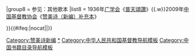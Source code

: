 {{Navbox with collapsible groups
|name = 赞美诗新编
|title = [[中国基督教协会]]《[[赞美诗（新编）]]》
|state = autocollapse
|selected = {{{1}}}

|group1 = {{0|00}}1—{{0}}65　崇敬颂赞 
|abbr1 = 颂
|list1 =  
  {{Navbox|child
   |group1 = [[三位一体|三一]]
   |list1 = 1. [[圣哉三一歌]]{{wrap}}2. [[三一来临歌]]{{wrap}}3. [[万世之宗歌]]{{wrap}}4. [[赞我天父歌]]{{wrap}}5. [[亚伯拉罕的主歌]]{{wrap}}6. [[赞美三一歌]]{{wrap}}7. [[夜尽光天歌]]{{wrap}}8. [[众圣颂扬歌]]{{wrap}}9. [[颂主恩光歌]]{{wrap}}10. [[齐来谢主歌]]
   |group2 = [[圣父]]
   |list2 = 11. [[荣归天父歌]]{{wrap}}12. [[颂主化功歌]]{{wrap}}13. [[真美歌]]{{wrap}}14. [[太阳颂]]{{wrap}}15. [[称谢歌]]{{wrap}}16. [[慈父上帝歌]]{{wrap}}17. [[创造奇功歌]]{{wrap}}18. [[快乐崇拜歌]]{{wrap}}19. [[赞美上主歌]]{{wrap}}20. [[荣耀大君王歌]]{{wrap}}21. [[赞父奇爱歌]]{{wrap}}22. [[千古保障歌]]{{wrap}}23. [[赞美歌]]{{wrap}}24. [[慈悲稳定歌]]{{wrap}}25. [[主爱辉煌歌]]{{wrap}}26. [[大地风光歌]]{{wrap}}27. [[天父世界歌]]{{wrap}}28. [[万福泉源歌]]{{wrap}}29. [[愿仍高唱歌]]{{wrap}}30. [[天恩歌]]{{wrap}}31. [[慈悲圣父歌]]{{wrap}}32. [[万福之源歌]]{{wrap}}33. [[赞主权能歌]]{{wrap}}34. [[称颂崇拜歌]]
   |group3 = [[圣子]]
   |list3 = 35. [[大哉圣名歌]]{{wrap}}36. [[贺他为王歌]]{{wrap}}37. [[美哉羔羊歌]]{{wrap}}38. [[赞美耶稣歌]]{{wrap}}39. [[拥戴歌]]{{wrap}}40. [[荣耀归主名歌]]{{wrap}}41. [[颂赞主圣名歌]]{{wrap}}42. [[尊贵名歌]]{{wrap}}43. [[尊主歌]]{{wrap}}44. [[主配受赞美歌]]{{wrap}}45. [[基督永长久歌]]{{wrap}}46. [[赞美不尽歌]]{{wrap}}47. [[颂主歌]]{{wrap}}48. [[道路真理生命歌]]{{wrap}}49. [[主名甜美歌]]{{wrap}}50. [[永生之爱歌]]{{wrap}}51. [[耶稣美名歌]]{{wrap}}52. [[美哉主耶稣歌]]{{wrap}}53. [[奇妙救主歌]]{{wrap}}54. [[心向主宝座歌]]{{wrap}}55. [[赞美主恩歌]]
   |group4 = [[圣灵]]
   |list4 = 56. [[上主之歌]]{{wrap}}57. [[慈仁圣灵歌]]{{wrap}}58. [[生命活水歌]]{{wrap}}59. [[圣灵歌]]{{wrap}}60. [[圣灵光照歌]]{{wrap}}61. [[吹气歌]]{{wrap}}62. [[圣灵运行歌]]{{wrap}}63. [[圣灵来到歌]]{{wrap}}64. [[主行新事歌]]{{wrap}}65. [[求充满我歌]]
  }}

|group2 = {{0}}66—121　[[彌賽亞|救主]][[耶稣]]
|abbr2 = 主
|list2 = 
   {{Navbox|child
   |group1 = [[耶稣降生|降生]]
   |list1 = 66. [[以马内利来临歌]]{{wrap}}67. [[晨星歌]]{{wrap}}68. [[明星灿烂歌]]{{wrap}}69. [[一轮明月歌]]{{wrap}}70. [[牧人闻信歌]]{{wrap}}71. [[平安夜歌]]{{wrap}}72. [[君王诞生歌]]{{wrap}}73. [[圣诞佳音歌]]{{wrap}}74. [[聽啊！天使高聲唱|新生王歌]]{{wrap}}75. [[普世欢腾|普世欢腾歌]]{{wrap}}76. [[齐来崇拜歌]]{{wrap}}77. [[小伯利恒歌]]{{wrap}}78. [[马槽歌]]{{wrap}}79. [[圣夜静歌]]{{wrap}}80. [[It Came Upon the Midnight Clear|圣诞夜歌]]{{wrap}}81. [[三博士歌]]{{wrap}}82. [[荣耀歌]]{{wrap}}83. [[欢乐佳音歌]]{{wrap}}84. [[圣诞感恩歌]]{{wrap}}85. [[扬声赞美歌]]{{wrap}}86. [[欢乐无穷尽歌]]{{wrap}}（329、231）
   |group2 = [[耶稣受难|受难]]
   |list2 = 87. [[巍然乘驴歌]]{{wrap}}88. [[无量荣光歌]]{{wrap}}89. [[橄榄山头歌]]{{wrap}}90. [[耶稣独自祷告歌]]{{wrap}}91. [[父旨成全歌]]{{wrap}}92. [[城外青山歌]]{{wrap}}93. [[古旧十架|十架永存歌]]{{wrap}}94. [[领到各各他歌]]{{wrap}}95. [[流血歌]]{{wrap}}96. [[在十字架歌]]{{wrap}}97. [[受难歌]]{{wrap}}98. [[奇妙十架歌]]{{wrap}}99. [[宝架清影歌]]{{wrap}}100. [[万古磐石歌]]{{wrap}}101. [[我有主耶稣歌]]{{wrap}}102. [[宝架歌]]{{wrap}}103. [[我信主耶稣歌]]{{wrap}}（211、214、216）
   |group3 = [[耶稣复活|复活]]
   |list3 = 104. [[复活良辰歌]]{{wrap}}105. [[战争完毕歌]]{{wrap}}106. [[基督复生歌]]{{wrap}}107. [[大启乐园歌]]{{wrap}}108. [[主复活歌]]{{wrap}}109. [[喜乐良辰歌]]{{wrap}}110. [[复活喜讯歌]]{{wrap}}（52）
   |group4 = [[耶稣升天|升天]]
   |list4 = 111. [[救主升天歌]]{{wrap}}112. [[得胜君王歌]]{{wrap}}113. [[大开城门歌]]{{wrap}}114. [[同声欢呼歌]]{{wrap}}115. [[耶稣升天歌]]{{wrap}}（39）
   |group5 = [[耶稣再临|再临]]
   |list5 = 116. [[再无幽谷歌]]{{wrap}}117. [[号筒吹响歌]]{{wrap}}118. [[等主回来歌]]{{wrap}}119. [[必须儆醒歌]]{{wrap}}120. [[审判日要来歌]]{{wrap}}121. [[将见我王歌]]{{wrap}}（115）
   |below = （括号内为“本栏通用诗”）
   }}

|group3 = 122—196　教会生活 
|abbr3 = 教
|list3 = 
   {{Navbox|child
   |group1 = [[教会]]·[[团契]]
   |list1 = 122. [[教會唯一的根基|教会根基歌]]{{wrap}}123. [[我爱教会歌]]{{wrap}}124. [[教会三自歌]]{{wrap}}125. [[教会我所爱歌]]{{wrap}}126. [[基督教会歌]]{{wrap}}127. [[我爱中国教会歌]]{{wrap}}128. [[中华教会自立歌]]{{wrap}}129. [[信徒相爱歌]]{{wrap}}130. [[团契歌]]{{wrap}}131. [[系连妙结歌]]{{wrap}}132. [[万方团契歌]]
   |group2 = [[礼拜]]·[[聚会]]
   |list2 = 133. [[安静近主歌]]{{wrap}}134. [[今到主殿歌]]{{wrap}}135. [[颂主声音歌]]{{wrap}}136. [[聚会归主名下歌]]{{wrap}}137. [[礼拜喜乐歌]]{{wrap}}138. [[恭敬赞美歌]]{{wrap}}139. [[平安佳日歌]]{{wrap}}140. [[喜乐歌]]{{wrap}}141. [[高唱主名歌]]{{wrap}}142. [[耶稣普治歌]]{{wrap}}143. [[主定之日歌]]{{wrap}}144. [[安息圣日歌]]{{wrap}}145. [[复兴主工歌]]{{wrap}}146. [[礼拜散时歌]]
   |group3 = 早晨·晚间
   |list3 = 147. [[小鸟啼明歌]]{{wrap}}148. [[清晨歌]]{{wrap}}149. [[每日新恩歌]]{{wrap}}150. [[早起赞美歌]]{{wrap}}151. [[清早敬拜歌]]{{wrap}}152. [[主恩日新歌]]{{wrap}}153. [[夕阳西沉歌]]{{wrap}}154. [[黄昏崇拜歌]]{{wrap}}155. [[晚间颂声歌]]{{wrap}}156. [[我灵之光歌]]{{wrap}}157. [[夜晚觐主歌]]{{wrap}}158. [[晚祷歌]]{{wrap}}（7、262）
   |group4 = [[洗礼]]·[[浸礼]]
   |list4 = 159. [[快乐日歌]]{{wrap}}160. [[领受圣洗歌]]{{wrap}}161. [[天上欢乐歌]]{{wrap}}162. [[许愿歌]]{{wrap}}163. [[受洗归主歌]]{{wrap}}（229、340）
   |group5 = [[圣餐]]·[[擘饼]]
   |list5 = 164. [[圣事中见主歌]]{{wrap}}165. [[擘开生命饼歌]]{{wrap}}166. [[爱筵我尝歌]]{{wrap}} 167. [[救世天粮歌]]{{wrap}}168. [[来近圣桌歌]]{{wrap}}169. [[领受饼杯歌]]{{wrap}}（90、94）
   |group6 = [[按立]]·[[献堂]]
   |list6 = 170. [[学做好牧人歌]]{{wrap}}171. [[倾降圣灵歌]]{{wrap}}172. [[圣灵感化歌]]{{wrap}}173. [[圣堂纪念日歌]]{{wrap}}174. [[献堂感恩歌]]
   |group7 = [[三自爱国教会|为国]]求福
   |list7 = 175. [[为国求福歌]]{{wrap}}176. [[神佑中华歌]]{{wrap}}177. [[求主福佑中华歌]]{{wrap}}178. [[神工妙笔歌]]
   |group8 = 新年新春
   |list8 = 179. [[心泉歌]]{{wrap}}180. [[一年又过歌]]{{wrap}}181. [[新岁初临歌]]{{wrap}}182. [[新年欢喜歌]]{{wrap}}183. [[四时近主歌]]
   |group9 = 收成感恩
   |list9 = 184. [[收成谢恩歌]]
   |group10 = 婚姻喜庆
   |list10 = 185. [[恭行婚礼歌]]{{wrap}}186. [[欢乐婚姻歌]]{{wrap}}187. [[完全恩爱歌]]{{wrap}}（50、238）
   |group11 = 敬老孝亲
   |list11 = 188. [[孝亲歌]]{{wrap}}189. [[敬老尊长歌]]
   |group12 = 生日寿辰
   |list12 = 190. [[生辰感恩歌]]
   |group13 = 丧葬追思
   |list13 = 191. [[睡主怀中歌]]{{wrap}}192. [[靠恩得救歌]]{{wrap}}193. [[追思歌]]{{wrap}}（194、373、374、375）
   |group14 = 送别亲友
   |list14 = 194. [[再相会歌]]{{wrap}}195. [[三叠离歌]]
   |group15 = 新屋落成
   |list15 = 196. [[新屋落成感恩歌]]
   |below = （括号内为“本栏通用诗”）
   }}

|group4 = 197—378　[[基督徒|信徒]][[灵修]]
|abbr4 = 修
|list4 = 
   {{Navbox|child
   |group1 = 读经祈祷
   |list1 = 197. [[生命之道歌]]{{wrap}}198. [[听训歌]]{{wrap}}199. [[与主心交歌]]{{wrap}}200. [[圣言常存歌]]{{wrap}}201. [[赐我圣经歌]]{{wrap}}202. [[播种比喻歌]]{{wrap}}203. [[祷告良辰歌]]{{wrap}}204. [[时常祈祷歌]]{{wrap}}205. [[不住祈祷歌]]{{wrap}}206. [[赐福如雨歌]]{{wrap}}207. [[凭主旨意行歌]]{{wrap}}208. [[求主助我祷告歌]]{{wrap}}209. [[园中同行歌]]
   |group2 = 悔改[[重生 (基督教)|重生]]
   |list2 = 210. [[宝血宏恩歌]]{{wrap}}211. [[流血之泉歌]]{{wrap}}212. [[宝贵血泉歌]]{{wrap}}213. [[曾否就主歌]]{{wrap}}214. [[依傍十架歌]]{{wrap}}215. [[奇妙能力歌]]{{wrap}}216. [[近主十架歌]]{{wrap}}217. [[主寻亡羊歌]]{{wrap}}218. [[归回父家歌]]{{wrap}}219. [[慈父呼召歌]]{{wrap}}220. [[感谢主恩歌]]{{wrap}}221. [[主敲心门歌]]{{wrap}}222. [[妙爱找我歌]]{{wrap}}223. [[主肯进来歌]]{{wrap}}224. [[归主蒙恩歌]]{{wrap}}225. [[我来就主歌]]{{wrap}}226. [[必须重生歌]]{{wrap}}227. [[求莫弃我歌]]{{wrap}}228. [[求主洁净我心歌]]{{wrap}}229. [[白超乎雪歌]]{{wrap}}230. [[荣耀释放歌]]
   |group3 = 念主恩爱
   |list3 = 231. [[求来我心歌]]{{wrap}}232. [[主也爱我歌]]{{wrap}}233. [[降恩之主歌]]{{wrap}}234. [[主爱越久越深歌]]{{wrap}}235. [[主恩更多歌]]{{wrap}}236. [[时刻蒙恩歌]]{{wrap}}237. [[数算主恩歌]]{{wrap}}238. [[神圣纯爱]]{{wrap}}239. [[耶稣爱我歌]]{{wrap}}240. [[主更保贵歌]]{{wrap}}241. [[敬听恩言歌]]{{wrap}}242. [[喜主爱我歌]]{{wrap}}243. [[惟独耶稣歌]]{{wrap}}244. [[我要耶稣歌]]{{wrap}}245. [[今要主自己歌]]{{wrap}}246. [[慕主歌]]{{wrap}}247. [[满园芬芳歌]]{{wrap}}248. [[与主同去歌]]{{wrap}}249. [[专爱耶稣歌]]{{wrap}}250. [[我属耶稣歌]]{{wrap}}251. [[每想到你歌]]{{wrap}}252. [[主爱说不尽歌]]{{wrap}}253. [[爱不弃我歌]]{{wrap}}254. [[如今更爱主]]{{wrap}}255. [[爱主更深歌]]{{wrap}}256. [[爱的诗歌]]{{wrap}}257. [[神爱长歌]]
   |group4 = 引领跟随
   |list4 = 258. [[耶稣领我歌]]{{wrap}}259. [[一路引导歌]]{{wrap}}260. [[善牧恩慈歌]]{{wrap}}261. [[如有所闻歌]]{{wrap}}262. [[慈光歌]]{{wrap}}263. [[主意尽美歌]]{{wrap}}264. [[跟随我歌]]{{wrap}}265. [[愿跟随主歌]]{{wrap}}266. [[主在心中歌]]{{wrap}}267. [[闻主召我歌]]{{wrap}}268. [[主常看顾歌]]{{wrap}}269. [[求主操舵歌]]{{wrap}}270. [[天父看顾歌]]{{wrap}}271. [[赐福救主歌]]{{wrap}}272. [[虹霓雨点歌]]{{wrap}}273. [[神的应许歌]]{{wrap}}274. [[耶稣同在歌]]{{wrap}}275. [[求主带领歌]]
   |group5 = 信靠依赖
   |list5 = 276. [[信靠依顺歌]]{{wrap}}277. [[我之所信歌]]{{wrap}}278. [[仰望羔羊歌]]{{wrap}}279. [[主不改变歌]]{{wrap}}280. [[有福确据歌]]{{wrap}}281. [[主活在我心歌]]{{wrap}}282. [[靠主膀臂歌]]{{wrap}}283. [[耶稣我来歌]]{{wrap}}284. [[时刻需主歌]]{{wrap}}285. [[一心靠赖歌]]{{wrap}}286. [[靠主有福歌]]{{wrap}}287. [[主必保守歌]]{{wrap}}288. [[时刻靠主歌]]{{wrap}}289. [[信中近主歌]]{{wrap}}290. [[平稳安静歌]]
   |group6 = 平安喜乐
   |list6 = 291. [[安居主怀歌]]{{wrap}}292. [[我灵镇静歌]]{{wrap}}293. [[耶稣住我心歌]]{{wrap}}294. [[平安在我心歌]]{{wrap}}295. [[享受平安歌]]{{wrap}}296. [[紧靠上主歌]]{{wrap}}297. [[心中阳光歌]]{{wrap}}298. [[来得安息歌]]{{wrap}}299. [[灵友歌]]{{wrap}}300. [[主是我万有歌]]{{wrap}}301. [[谷中百合花歌]]{{wrap}}302. [[恩友歌]]{{wrap}}303. [[平安赞美歌]]{{wrap}}304. [[生命路上歌]]{{wrap}}305. [[是否劳倦歌]]{{wrap}}306. [[美妙声音歌]]{{wrap}}307. [[欢乐颂扬歌]]{{wrap}}308. [[主是我磐石歌]]{{wrap}}309. [[生活美好歌]]
   |group7 = 效主前行
   |list7 = 310. [[前行号令歌]]{{wrap}}311. [[效法耶稣歌]]{{wrap}}312. [[学象耶稣歌]]{{wrap}}313. [[我愿象主歌]]{{wrap}}314. [[成圣工夫歌]]{{wrap}}315. [[助我进深歌]]{{wrap}}316. [[颂主之心歌]]{{wrap}}317. [[谦卑随主歌]]{{wrap}}318. [[一齐增长歌]]{{wrap}}319. [[荣美福地歌]]{{wrap}}320. [[往前走歌]]{{wrap}}321. [[天程竞走歌]]{{wrap}}322. [[信徒精兵歌]]{{wrap}}323. [[善恶两军歌]]{{wrap}}324. [[求赐智慧歌]]{{wrap}}325. [[奋起歌]]{{wrap}}326. [[万民奋兴歌]]{{wrap}}327. [[坚固保障歌]]{{wrap}}328. [[天父加恩歌]]{{wrap}}329. [[尊主为大歌]]{{wrap}}330. [[历代妇女多圣贤歌]]{{wrap}}331. [[效法诸圣歌]]{{wrap}}332. [[求主开启歌]]
   |group8 = 虔诚奉献
   |list8 = 333. [[耶稣呼召歌]]{{wrap}}334. [[清心谦恭歌]]{{wrap}}335. [[永属上主歌]]{{wrap}}336. [[为你离天歌]]{{wrap}}337. [[无我惟主歌]]{{wrap}}338. [[各有十架歌]]{{wrap}}339. [[立愿歌]]{{wrap}}340. [[已负十架歌]]{{wrap}}341. [[奉献全生歌]]{{wrap}}342. [[献己于主歌]]{{wrap}}343. [[一切献上歌]]{{wrap}}344. [[向主献呈歌]]{{wrap}}345. [[都归耶稣歌]]{{wrap}}346. [[奉献身心歌]]{{wrap}}347. [[爱传福音歌]]{{wrap}}348. [[任主差遣歌]]{{wrap}}349. [[遵命有福歌]]{{wrap}}350. [[荣神益人歌]]
   |group9 = 忠心服务
   |list9 = 351. [[与主偕行歌]]{{wrap}}352. [[遵旨做工歌]]{{wrap}}353. [[乐献我躬歌]]{{wrap}}354. [[尽心尽意爱众人歌]]{{wrap}}355. [[恩光歌]]{{wrap}}356. [[本分歌]]{{wrap}}357. [[爱人歌]]{{wrap}}358. [[邻舍就在身旁歌]]{{wrap}}359. [[生活如光歌]]{{wrap}}360. [[小小水滴歌]]{{wrap}}361. [[我要真诚歌]]{{wrap}}362. [[收成归天家歌]]{{wrap}}363. [[为主作工歌]]{{wrap}}364. [[诚实话歌]]{{wrap}}365. [[活出基督歌]]{{wrap}}366. [[光照小地方歌]]{{wrap}}367. [[赶快工作歌]]{{wrap}}368. [[求主助力为善歌]]{{wrap}}369. [[欢乐服务歌]]
   |group10 = 天家永生
   |list10 = 370. [[新天地歌]]{{wrap}}371. [[有一福地歌]]{{wrap}}372. [[光明处所歌]]{{wrap}}373. [[仰望天家歌]]{{wrap}}374. [[与主接近歌]]{{wrap}}375. [[赞慕福地歌]]{{wrap}}376. [[劳碌已尽歌]]{{wrap}}377. [[乐进天国歌]]{{wrap}}378. [[近乎上帝之心歌]]
   }}

|group5 = 379—400　特殊颂诗 
|abbr5 = 特
|list5 = 
   {{Navbox|child
   |group1 = [[诗篇]]
   |list1 = 379. [[诗篇第23篇|诗篇二十三篇]]{{wrap}}380. [[诗篇第100篇|诗篇一〇〇篇]]{{wrap}}381. [[诗篇第103篇|诗篇一〇三篇]]{{wrap}}382. [[诗篇第121篇|诗篇一二一篇]]{{wrap}}383. [[诗篇第133篇|诗篇一三三篇]]{{wrap}}384. [[诗篇第150篇|诗篇一五〇篇]]
   |group2 = [[中国基督教史|中国古赞美诗]]
   |list2 = 385. [[景教三威蒙度讚|大秦景教三威蒙度讚]]{{wrap}}386. [[仰止歌]]
   |group3 = [[颂诗]]
   |list3 = 387. [[都来颂]]{{wrap}}388. [[尊主頌]]{{wrap}}389. [[求主怜悯文]]{{wrap}}390. [[心中仰望文]]{{wrap}}391. [[三圣文]]{{wrap}}392. [[荣耀颂]]{{wrap}}393. [[献礼文]]{{wrap}}394. [[主禱文|主祷文]]{{wrap}}395. [[使徒信经]]{{wrap}}396. [[主在圣殿中]]{{wrap}}397. [[求听我祈祷]]{{wrap}}398. [[荣耀归神]]{{wrap}}399. [[三一頌|三一颂]]{{wrap}}400. [[阿们颂]]
   }}

|group6 = 附录
|abbr6 = 附
|list6 = 
   {{Navbox|child
   |group1 = 短歌
   |list1 = 1. [[神爱世人]]{{wrap}}2. [[对主你如何]]{{wrap}}3. [[爱何等大恩何等深]]{{wrap}}4. [[仰望十架]]{{wrap}}5. [[我要向山举目]]{{wrap}}6. [[哈利路亚赞美耶稣]]{{wrap}}7. [[可爱美名]]{{wrap}}8. [[耶稣做朋友]]{{wrap}}9. [[活时他爱我]]{{wrap}}10. [[广广似洋无边]]{{wrap}}11. [[主言永存]]{{wrap}}12. [[求主扶助]]{{wrap}}13. [[赐下真光]]{{wrap}}14. [[接受我心]]{{wrap}}15. [[进我的心]]{{wrap}}16. [[神啊求你鉴察我]]{{wrap}}17. [[我当完全属主]]{{wrap}}18. [[今我有快乐]]{{wrap}}19. [[喜乐满我心]]{{wrap}}20. [[恩如雨沛降]]{{wrap}}21. [[大山可以挪开]]{{wrap}}22. [[他顾念我们]]{{wrap}}23. [[主内有真平安]]{{wrap}}24. [[一宿哭泣早晨欢呼]]{{wrap}}25. [[压伤的芦苇他不折断]]{{wrap}}26. [[主我爱你]]{{wrap}}27. [[我真是爱耶稣]]{{wrap}}28. [[当与蒙召的恩相称]]{{wrap}}29. [[彰显主荣美]]{{wrap}}30. [[众人以为美的事]]{{wrap}}31. [[要为主发光]]{{wrap}}32. [[忘记背后努力面前]]{{wrap}}33. [[分别是非]]{{wrap}}34. [[不要做糊涂人]]{{wrap}}35. [[务要叫邻舍喜悦]]{{wrap}}36. [[施比受更为有福]]{{wrap}}37. [[信心加上德行]]{{wrap}}38. [[手懒的要受贫穷]]{{wrap}}39. [[父在我们中间]]{{wrap}}40. [[谢饭歌]]{{wrap}}41. [[旧约目录歌]]{{wrap}}42. [[新约目录歌]]
   }}

|group7 = 编辑委员会
|abbr7 = 编
|list7 = 
{{Navbox|child
   |group1 = 
   |list1 = [[曹圣洁]]{{.w}}等等...
}}

|group8 = 参见：其他歌本
|list8 = 1936年[[广学会]]《[[普天頌讚]]》{{.w}}2009年[[中国基督教协会]]《[[Template:赞美诗新编补充本|赞美诗（新编）补充本]]》

}}{{#ifeq:{{{1}}}|nocat||[[Category:赞美诗新编]]}}<noinclude>

[[Category:赞美诗新编|*]]
[[Category:中华人民共和国基督教导航模板]]
[[Category:中国书籍目录导航模板]]
</noinclude>